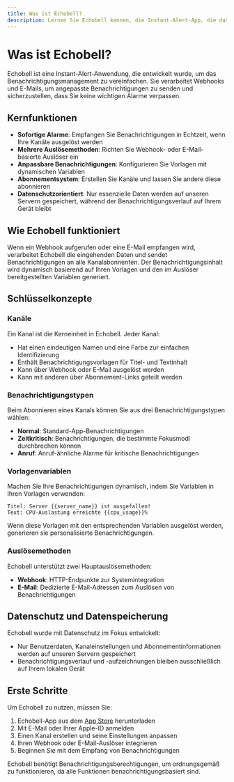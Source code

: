 ```yaml
---
title: Was ist Echobell?
description: Lernen Sie Echobell kennen, die Instant-Alert-App, die das Benachrichtigungsmanagement vereinfacht.
---
```


# Was ist Echobell?

Echobell ist eine Instant-Alert-Anwendung, die entwickelt wurde, um das Benachrichtigungsmanagement zu vereinfachen. Sie verarbeitet Webhooks und E-Mails, um angepasste Benachrichtigungen zu senden und sicherzustellen, dass Sie keine wichtigen Alarme verpassen.

## Kernfunktionen

- **Sofortige Alarme**: Empfangen Sie Benachrichtigungen in Echtzeit, wenn Ihre Kanäle ausgelöst werden
- **Mehrere Auslösemethoden**: Richten Sie Webhook- oder E-Mail-basierte Auslöser ein
- **Anpassbare Benachrichtigungen**: Konfigurieren Sie Vorlagen mit dynamischen Variablen
- **Abonnementsystem**: Erstellen Sie Kanäle und lassen Sie andere diese abonnieren
- **Datenschutzorientiert**: Nur essenzielle Daten werden auf unseren Servern gespeichert, während der Benachrichtigungsverlauf auf Ihrem Gerät bleibt

## Wie Echobell funktioniert

Wenn ein Webhook aufgerufen oder eine E-Mail empfangen wird, verarbeitet Echobell die eingehenden Daten und sendet Benachrichtigungen an alle Kanalabonnenten. Der Benachrichtigungsinhalt wird dynamisch basierend auf Ihren Vorlagen und den im Auslöser bereitgestellten Variablen generiert.

## Schlüsselkonzepte

### Kanäle

Ein Kanal ist die Kerneinheit in Echobell. Jeder Kanal:

- Hat einen eindeutigen Namen und eine Farbe zur einfachen Identifizierung
- Enthält Benachrichtigungsvorlagen für Titel- und Textinhalt
- Kann über Webhook oder E-Mail ausgelöst werden
- Kann mit anderen über Abonnement-Links geteilt werden

### Benachrichtigungstypen

Beim Abonnieren eines Kanals können Sie aus drei Benachrichtigungstypen wählen:

- **Normal**: Standard-App-Benachrichtigungen
- **Zeitkritisch**: Benachrichtigungen, die bestimmte Fokusmodi durchbrechen können
- **Anruf**: Anruf-ähnliche Alarme für kritische Benachrichtigungen

### Vorlagenvariablen

Machen Sie Ihre Benachrichtigungen dynamisch, indem Sie Variablen in Ihren Vorlagen verwenden:

```
Titel: Server {{server_name}} ist ausgefallen!
Text: CPU-Auslastung erreichte {{cpu_usage}}%
```

Wenn diese Vorlagen mit den entsprechenden Variablen ausgelöst werden, generieren sie personalisierte Benachrichtigungen.

### Auslösemethoden

Echobell unterstützt zwei Hauptauslösemethoden:

- **Webhook**: HTTP-Endpunkte zur Systemintegration
- **E-Mail**: Dedizierte E-Mail-Adressen zum Auslösen von Benachrichtigungen

## Datenschutz und Datenspeicherung

Echobell wurde mit Datenschutz im Fokus entwickelt:

- Nur Benutzerdaten, Kanaleinstellungen und Abonnementinformationen werden auf unseren Servern gespeichert
- Benachrichtigungsverlauf und -aufzeichnungen bleiben ausschließlich auf Ihrem lokalen Gerät

## Erste Schritte

Um Echobell zu nutzen, müssen Sie:

1. Echobell-App aus dem [App Store](https://apps.apple.com/app/id6743597198) herunterladen
2. Mit E-Mail oder Ihrer Apple-ID anmelden
3. Einen Kanal erstellen und seine Einstellungen anpassen
4. Ihren Webhook oder E-Mail-Auslöser integrieren
5. Beginnen Sie mit dem Empfang von Benachrichtigungen

<Callout type="warn">
  Echobell benötigt Benachrichtigungsberechtigungen, um ordnungsgemäß zu
  funktionieren, da alle Funktionen benachrichtigungsbasiert sind.
</Callout>
